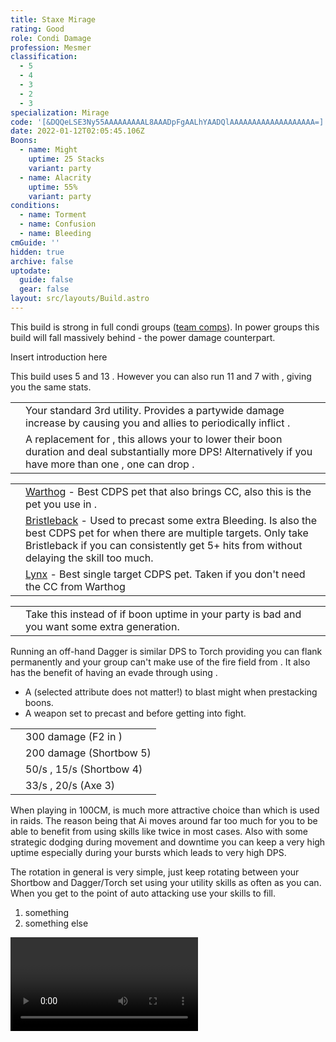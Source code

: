 ```yaml
---
title: Staxe Mirage
rating: Good
role: Condi Damage
profession: Mesmer
classification:
  - 5
  - 4
  - 3
  - 2
  - 3
specialization: Mirage
code: '[&DQQeLSE3Ny55AAAAAAAAAL8AAADpFgAALhYAADQlAAAAAAAAAAAAAAAAAAA=]'
date: 2022-01-12T02:05:45.106Z
Boons:
  - name: Might
    uptime: 25 Stacks
    variant: party
  - name: Alacrity
    uptime: 55%
    variant: party
conditions:
  - name: Torment
  - name: Confusion
  - name: Bleeding
cmGuide: ''
hidden: true
archive: false
uptodate: 
  guide: false
  gear: false
layout: src/layouts/Build.astro
---
```


<Warning>

This build is strong in full condi groups ([team comps](/guides/effective-comp)). In power groups this build will fall massively behind <Specialization name="Soulbeast" text="Power Soulbeast"/> - the power damage counterpart.
</Warning>

Insert introduction here

<Divider text="Equipment"/>

<CharacterWithAr>
<Character title="Staxe Mirage" gear='{"attributes":{"profession":"Mesmer","specialization":"Mirage","data":{"Health":20522,"Armor":2192,"Power":2923,"Precision":1633,"Toughness":1225,"Vitality":1460,"Ferocity":0,"Condition Damage":2803,"Expertise":1198,"Concentration":475,"Healing Power":0,"Agony Resistance":150,"Condition Duration":0.9986666666666666,"Boon Duration":0.31666666666666665,"Critical Chance":0.6014285714285714,"Critical Damage":1.5,"Clone Critical Chance":0.3514285714285714,"Phantasm Critical Chance":0.3514285714285714,"Phantasm Critical Damage":1.5,"Power Coefficient":1670,"Power2 Coefficient":0,"Burning Coefficient":0,"Bleeding Coefficient":14.467571428571429,"Poison Coefficient":0.7,"Torment Coefficient":19.97,"Confusion Coefficient":6.18,"Flat DPS":0,"Siphon Base Coefficient":139.75,"Effective Power":5702.981785714286,"NonCrit Effective Power":4384.5,"Power DPS":3667.3005707134607,"Power2 DPS":0,"Siphon DPS":139.75,"Bleeding Damage":309.0425,"Bleeding Stacks":28.915852761904763,"Bleeding DPS":8936.227427170954,"Burning Damage":918.8806249999999,"Burning Stacks":0,"Burning DPS":0,"Confusion Damage":364.336375,"Confusion Stacks":12.351759999999999,"Confusion DPS":4500.195463269999,"Poison Damage":327.73,"Poison Stacks":1.3990666666666665,"Poison DPS":458.5161186666666,"Torment Damage":461.61375,"Torment Stacks":39.91337333333333,"Torment DPS":18424.56193955,"Damage":36126.55151937108,"Effective Health":89520843.78109454,"Survivability":45511.35931931598,"Effective Healing":390,"Healing":390}},"armor":{"weight":"Light","helmAffix":"Viper","helmRuneId":24848,"helmRune":"Nightmare","helmRuneCount":6,"helmInfusionId":37130,"shouldersAffix":"Viper","shouldersRuneId":24848,"shouldersRune":"Nightmare","shouldersRuneCount":6,"shouldersInfusionId":37130,"coatAffix":"Viper","coatRuneId":24848,"coatRune":"Nightmare","coatRuneCount":6,"coatInfusionId":37130,"glovesAffix":"Viper","glovesRuneId":24848,"glovesRune":"Nightmare","glovesRuneCount":6,"glovesInfusionId":37130,"leggingsAffix":"Viper","leggingsRuneId":24848,"leggingsRune":"Nightmare","leggingsRuneCount":6,"leggingsInfusionId":37130,"bootsAffix":"Viper","bootsRuneId":24848,"bootsRune":"Nightmare","bootsRuneCount":6,"bootsInfusionId":86113},"weapon":{"weapon1MainId":76158,"weapon1MainType":"Axe","weapon1MainSigil1Id":44944,"weapon1MainAffix":"Viper","weapon1MainInfusion1Id":86113,"weapon1OffId":30693,"weapon1OffType":"Pistol","weapon1OffSigilId":24607,"weapon1OffAffix":"Viper","weapon1OffInfusionId":86113,"weapon2MainId":30698,"weapon2MainType":"Staff","weapon2MainSigil1Id":44944,"weapon2MainAffix":"Viper","weapon2MainInfusion1Id":86113,"weapon2MainInfusion2Id":86113,"weapon2MainSigil2Id":24607},"backAndTrinket":{"backItemAffix":"Viper","backItemInfusion1Id":86113,"backItemInfusion2Id":86113,"amuletAffix":"Viper","ring1Affix":"Viper","ring1Infusion1Id":86113,"ring1Infusion2Id":86113,"ring1Infusion3Id":86113,"ring2Affix":"Viper","ring2Infusion1Id":86113,"ring2Infusion2Id":86113,"ring2Infusion3Id":86113,"accessory1Affix":"Viper","accessory1InfusionId":86113,"accessory2Affix":"Viper","accessory2InfusionId":86113},"consumables":{"foodId":91878,"utilityId":77567},"skills":{"healId":21750,"utility1Id":10234,"utility2Id":10232,"utility3Id":41065,"eliteId":45449},"assumedBuffs":{"value":[{"id":"might","type":"Boon"},{"id":"fury","type":"Boon"},{"id":"protection","type":"Boon"},{"id":"vulnerability","type":"Condition"},{"id":"jade-bot","gw2id":96613,"type":"Item"},{"id":"omnipotion","gw2id":79722,"type":"Item"}]},"traits":{"selection":[[670,669,671],[700,1889,1950],[2110,2098,2070]],"lines":[45,1,59]}}'>

This build uses 5 <Item name="Malign +9 Agony Infusion"/> and 13 <Item name="Spiteful +9 Agony Infusion"/>. However you can also run 11 <Item name="Malign +9 Agony Infusion"/> and 7 <Item name="Spiteful +9 Agony Infusion"/> with <Item id="91876"/>, giving you the same stats. 
  
</Character>
</CharacterWithAr>

<Divider text="Build"/>

<Grid>
<GridItem sm="7">
<Traits traits1Id="1" traits1="Dueling" traits1SelectedIds="700,1889,1950" traits2Id="45" traits2="Chaos" traits2SelectedIds="670,669,671" traits3Id="59" traits3="Mirage" traits3SelectedIds="2110,2098,2070"/>
</GridItem>

<GridItem sm="5">
<Card title="Situational Skills">

|                                                   |                                                                                                                                                                                                                                                                                     |
| ------------------------------------------------- | ----------------------------------------------------------------------------------------------------------------------------------------------------------------------------------------------------------------------------------------------------------------------------------- |
| <Skill name="Sun Spirit" size="big" disableText/> | Your standard 3rd utility. Provides a partywide damage increase by causing you and allies to periodically inflict <Condition name="Burning"/>.                                                                                                                                      |
| <Skill name="Moa Stance" size="big" disableText/> | A replacement for <Skill name="Sun Spirit"/>, this allows your <Specialization name="Renegade"/> to lower their boon duration and deal substantially more DPS! Alternatively if you have more than one <Specialization name="Soulbeast"/>, one can drop <Skill name="Sun Spirit"/>. |

</Card>
<Card title="Pets">

|                                            |                                                                                                                                                                                                                                                                                                               |
| ------------------------------------------ | ------------------------------------------------------------------------------------------------------------------------------------------------------------------------------------------------------------------------------------------------------------------------------------------------------------- |
| <Skill id="46432" size="big" disableText/> | [Warthog](https://wiki.guildwars2.com/wiki/Juvenile_Warthog) - Best CDPS pet that also brings CC, also this is the pet you use in <Skill id="42944"/>.                                                                                                                                                        |
| <Skill id="45479" size="big" disableText/> | [Bristleback](https://wiki.guildwars2.com/wiki/Juvenile_Bristleback) - Used to precast some extra Bleeding. Is also the best CDPS pet for when there are multiple targets. Only take Bristleback if you can consistently get 5+ hits from <Skill name="Rain of Spikes"/> without delaying the skill too much. |
| <Skill id="44514" size="big" disableText/> | [Lynx](https://wiki.guildwars2.com/wiki/Juvenile_Lynx) - Best single target CDPS pet. Taken if you don't need the CC from Warthog                                                                                                                                                                             |

</Card>
</GridItem>
</Grid>

<Divider text="Further information"/>

<Grid>
<GridItem sm="7">
<Card title="Situational Traits">

|                                                         |                                                                                                                                |
| ------------------------------------------------------- | ------------------------------------------------------------------------------------------------------------------------------ |
| <Trait name="Essence of Speed" size="big" disableText/> | Take this instead of <Trait name="Predators Cunning"/> if boon uptime in your party is bad and you want some extra generation. |

</Card>

<Card title="Off-hand Dagger">
Running an off-hand Dagger is similar DPS to Torch providing you can flank permanently and your group can't make use of the fire field from <Skill name="Bonfire"/>. It also has the benefit of having an evade through using <Skill id="12478"/>.
</Card>
<Card title="Swap Weapons">

- A <Item id="75325"/> (selected attribute does not matter!) to blast might when prestacking boons.
- A weapon set to precast <Item id="24609"/> and <Item id="24599"/> before getting into fight.

</Card>
</GridItem>

<GridItem sm="5">

<Card title="Defiance Bar Damage">

|                                            |                                                                                   |
| ------------------------------------------ | --------------------------------------------------------------------------------- |
| <Skill id="46432" size="big" disableText/> | 300 damage (F2 in <Skill id="42944"/>)                                            |
| <Skill id="12508" size="big" disableText/> | 200 damage (Shortbow 5)                                                           |
| <Skill id="12507" size="big" disableText/> | 50/s <Condition name="Immobile"/>, 15/s <Condition name="Crippled"/> (Shortbow 4) |
| <Skill id="12490" size="big" disableText/> | 33/s <Condition name="Chilled"/>, 20/s <Condition name="Weakness"/> (Axe 3)       |

</Card>
</GridItem>
</Grid>

<Divider text="Rotation / Skill usage"/>

<Grid>
<GridItem sm="6">
<Card title="Information">

When playing <Specialization name="Soulbeast" text="Condi Soulbeast"/> in 100CM, <Trait name="Light on your Feet"/> is much more attractive choice than <Trait name="Quickdraw"/> which is used in raids. The reason being that Ai moves around far too much for you to be able to benefit from using skills like <Skill name="Bonfire"/> twice in most cases. Also with some strategic dodging during movement and downtime you can keep a very high <Trait name="Light on your Feet"/> uptime especially during your bursts which leads to very high DPS.

The rotation in general is very simple, just keep rotating between your Shortbow and Dagger/Torch set using your utility skills as often as you can. When you get to the point of auto attacking use your <Skill id="42944"/> skills to fill.
</Card>
<Card title="Shortbow Golem Rotation">

1. something
2. something else

</Card>
</GridItem>

<GridItem sm="6">
<Card title="Shortbow Golem Rotation">

<Video youtube="iKKWM4F3ayg" caption="by Eren"/>
</Card>

<Card title="Precasting">

</Card>

</GridItem>
</Grid>
